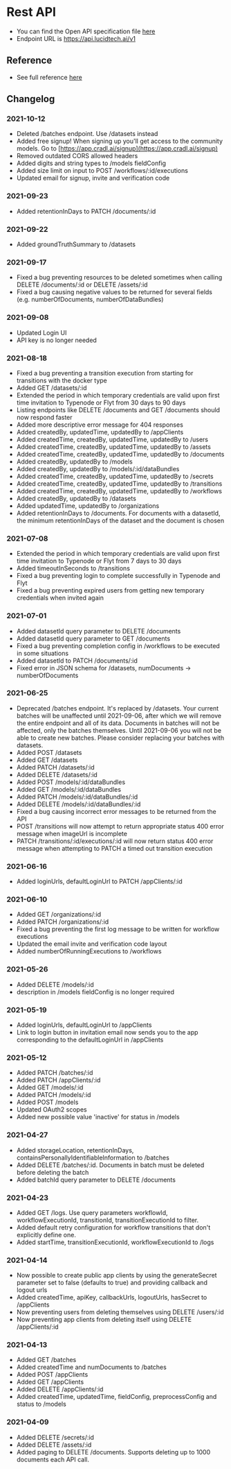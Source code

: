 # Rest API

- You can find the Open API specification file [here](https://raw.githubusercontent.com/LucidtechAI/cradl-docs/master/docs/reference/restapi/oas.json)
- Endpoint URL is https://api.lucidtech.ai/v1

## Reference

- See full reference [here](../../../rest-api-reference)

## Changelog

### 2021-10-12

- Deleted /batches endpoint. Use /datasets instead
- Added free signup! When signing up you'll get access to the community models. Go to [https://app.cradl.ai/signup](https://app.cradl.ai/signup)
- Removed outdated CORS allowed headers
- Added digits and string types to /models fieldConfig
- Added size limit on input to POST /workflows/:id/executions
- Updated email for signup, invite and verification code

### 2021-09-23

- Added retentionInDays to PATCH /documents/:id

### 2021-09-22

- Added groundTruthSummary to /datasets

### 2021-09-17

- Fixed a bug preventing resources to be deleted sometimes when calling DELETE /documents/:id or DELETE /assets/:id
- Fixed a bug causing negative values to be returned for several fields (e.g. numberOfDocuments, numberOfDataBundles)

### 2021-09-08

- Updated Login UI
- API key is no longer needed

### 2021-08-18

- Fixed a bug preventing a transition execution from starting for transitions with the docker type
- Added GET /datasets/:id
- Extended the period in which temporary credentials are valid upon first time invitation to Typenode or Flyt from 30 days to 90 days
- Listing endpoints like DELETE /documents and GET /documents should now respond faster
- Added more descriptive error message for 404 responses
- Added createdBy, updatedTime, updatedBy to /appClients
- Added createdTime, createdBy, updatedTime, updatedBy to /users
- Added createdTime, createdBy, updatedTime, updatedBy to /assets
- Added createdTime, createdBy, updatedTime, updatedBy to /documents
- Added createdBy, updatedBy to /models
- Added createdBy, updatedBy to /models/:id/dataBundles
- Added createdTime, createdBy, updatedTime, updatedBy to /secrets
- Added createdTime, createdBy, updatedTime, updatedBy to /transitions
- Added createdTime, createdBy, updatedTime, updatedBy to /workflows
- Added createdBy, updatedBy to /datasets
- Added updatedTime, updatedBy to /organizations
- Added retentionInDays to /documents. For documents with a datasetId, the minimum retentionInDays of the dataset and the document is chosen

### 2021-07-08

- Extended the period in which temporary credentials are valid upon first time invitation to Typenode or Flyt from 7 days to 30 days
- Added timeoutInSeconds to /transitions
- Fixed a bug preventing login to complete successfully in Typenode and Flyt
- Fixed a bug preventing expired users from getting new temporary credentials when invited again

### 2021-07-01

- Added datasetId query parameter to DELETE /documents
- Added datasetId query parameter to GET /documents
- Fixed a bug preventing completion config in /workflows to be executed in some situations
- Added datasetId to PATCH /documents/:id
- Fixed error in JSON schema for /datasets, numDocuments -> numberOfDocuments

### 2021-06-25

- Deprecated /batches endpoint. It's replaced by /datasets. Your current batches will be unaffected until 2021-09-06, after which we will remove the entire endpoint and all of its data. Documents in batches will not be affected, only the batches themselves. Until 2021-09-06 you will not be able to create new batches. Please consider replacing your batches with datasets.
- Added POST /datasets
- Added GET /datasets
- Added PATCH /datasets/:id
- Added DELETE /datasets/:id
- Added POST /models/:id/dataBundles
- Added GET /models/:id/dataBundles
- Added PATCH /models/:id/dataBundles/:id
- Added DELETE /models/:id/dataBundles/:id
- Fixed a bug causing incorrect error messages to be returned from the API
- POST /transitions will now attempt to return appropriate status 400 error message when imageUrl is incomplete
- PATCH /transitions/:id/executions/:id will now return status 400 error message when attempting to PATCH a timed out transition execution

### 2021-06-16

- Added loginUrls, defaultLoginUrl to PATCH /appClients/:id

### 2021-06-10

- Added GET /organizations/:id
- Added PATCH /organizations/:id
- Fixed a bug preventing the first log message to be written for workflow executions
- Updated the email invite and verification code layout
- Added numberOfRunningExecutions to /workflows

### 2021-05-26

- Added DELETE /models/:id
- description in /models fieldConfig is no longer required

### 2021-05-19

- Added loginUrls, defaultLoginUrl to /appClients
- Link to login button in invitation email now sends you to the app corresponding to the defaultLoginUrl in /appClients

### 2021-05-12

- Added PATCH /batches/:id
- Added PATCH /appClients/:id
- Added GET /models/:id
- Added PATCH /models/:id
- Added POST /models
- Updated OAuth2 scopes
- Added new possible value 'inactive' for status in /models

### 2021-04-27

- Added storageLocation, retentionInDays, containsPersonallyIdentifiableInformation to /batches
- Added DELETE /batches/:id. Documents in batch must be deleted before deleting the batch
- Added batchId query parameter to DELETE /documents

### 2021-04-23

- Added GET /logs. Use query parameters workflowId, workflowExecutionId, transitionId, transitionExecutionId to filter.
- Added default retry configuration for workflow transitions that don't explicitly define one.
- Added startTime, transitionExecutionId, workflowExecutionId to /logs

### 2021-04-14

- Now possible to create public app clients by using the generateSecret parameter set to false (defaults to true) and providing callback and logout urls
- Added createdTime, apiKey, callbackUrls, logoutUrls, hasSecret to /appClients
- Now preventing users from deleting themselves using DELETE /users/:id 
- Now preventing app clients from deleting itself using DELETE /appClients/:id

### 2021-04-13

- Added GET /batches
- Added createdTime and numDocuments to /batches
- Added POST /appClients
- Added GET /appClients
- Added DELETE /appClients/:id
- Added createdTime, updatedTime, fieldConfig, preprocessConfig and status to /models

### 2021-04-09

- Added DELETE /secrets/:id
- Added DELETE /assets/:id
- Added paging to DELETE /documents. Supports deleting up to 1000 documents each API call. 

